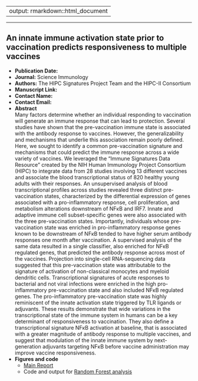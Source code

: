 
---
output: rmarkdown::html_document
---

***

## An innate immune activation state prior to vaccination predicts responsiveness to multiple vaccines
* **Publication Date:** 
* **Journal:** Science Immunology
* **Authors:** The HIPC Signatures Project Team and the HIPC-II Consortium
* **Manuscript Link:** 
* **Contact Name:** 
* **Contact Email:** 
* **Abstract**  
    Many factors determine whether an individual responding to vaccination will generate an immune response that can lead to protection. Several studies have shown that the pre-vaccination immune state is associated with the antibody response to vaccines. However, the generalizability and mechanisms that underlie this association remain poorly defined. Here, we sought to identify a common pre-vaccination signature and mechanisms that could predict the immune response across a wide variety of vaccines. We leveraged the “Immune Signatures Data Resource” created by the NIH Human Immunology Project Consortium (HIPC) to integrate data from 28 studies involving 13 different vaccines and associate the blood transcriptional status of 820 healthy young adults with their responses. An unsupervised analysis of blood transcriptional profiles across studies revealed three distinct pre-vaccination states, characterized by the differential expression of genes associated with a pro-inflammatory response, cell proliferation, and metabolism alterations downstream of NFκB and IRF7. Innate and adaptive immune cell subset-specific genes were also associated with the three pre-vaccination states. Importantly, individuals whose pre-vaccination state was enriched in pro-inflammatory response genes known to be downstream of NFκB tended to have higher serum antibody responses one month after vaccination. A supervised analysis of the same data resulted in a single classifier, also enriched for NFκB regulated genes, that predicted the antibody response across most of the vaccines. Projection into single-cell RNA-sequencing data suggested that this pre-vaccination state was attributable to the signature of activation of non-classical monocytes and myeloid dendritic cells. Transcriptional signatures of acute responses to bacterial and not viral infections were enriched in the high pro-inflammatory pre-vaccination state and also included NFκB regulated genes. The pro-inflammatory pre-vaccination state was highly reminiscent of the innate activation state triggered by TLR ligands or adjuvants. These results demonstrate that wide variations in the transcriptional state of the immune system in humans can be a key determinant of responsiveness to vaccination. They also define a transcriptional signature NFκB activation at baseline, that is associated with a greater magnitude of antibody response to multiple vaccines, and suggest that modulation of the innate immune system by next-generation adjuvants targeting NFκB before vaccine administration may improve vaccine responsiveness.  
* **Figures and code**
    * [Main Report](/_webdav/HIPC/IS2/%40files/html_outputs/prevax.html){target="_blank"}
    * Code and output for [Random Forest analysis](/_webdav/HIPC/IS2/%40files/html_outputs/prevax_randomForest.html)
